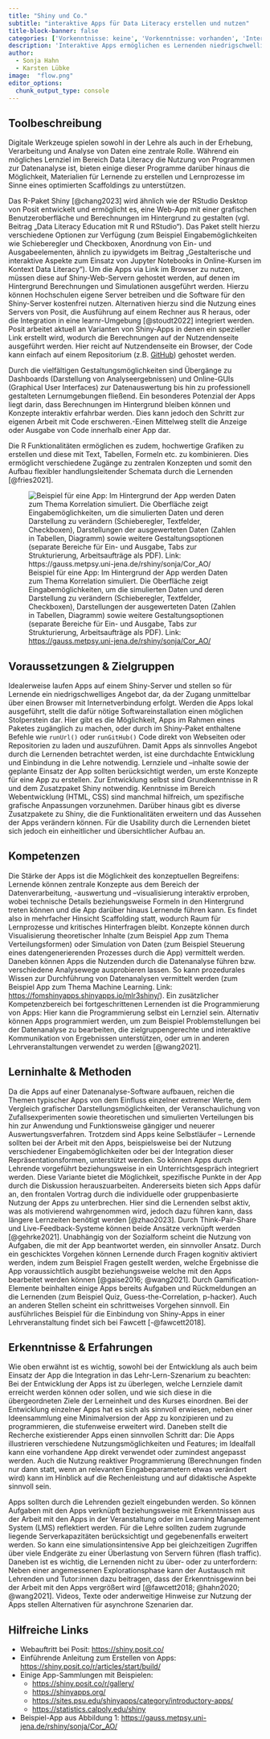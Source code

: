 ---
title: "Shiny und Co."
subtitle: "interaktive Apps für Data Literacy erstellen und nutzen"
title-block-banner: false
categories: ['Vorkenntnisse: keine', 'Vorkenntnisse: vorhanden', 'Interaktion', 'Coding']
description: 'Interaktive Apps ermöglichen es Lernenden niedrigschwellig Grundkonzepte aus Datenanalyse und Statistik zu verstehen und mit Daten umzugehen. Diese Apps können beispielsweise mit Shiny erstellt und somit auf Lehr-Lern-Situationen zugeschnitten werden. Wir geben Hinweise zur Entwicklung dieser Apps sowie zur Einbindung in die Lehre.'
author: 
  - Sonja Hahn
  - Karsten Lübke
image:  "flow.png"
editor_options: 
  chunk_output_type: console
---

## Toolbeschreibung

Digitale Werkzeuge spielen sowohl in der Lehre als auch in der Erhebung, Verarbeitung und Analyse von Daten eine zentrale Rolle. Während ein mögliches Lernziel im Bereich Data Literacy die Nutzung von Programmen zur Datenanalyse ist, bieten einige dieser Programme darüber hinaus die Möglichkeit, Materialien für Lernende zu erstellen und Lernprozesse im Sinne eines optimierten Scaffoldings zu unterstützen.   

Das R-Paket Shiny [@chang2023] wird ähnlich wie der RStudio Desktop von Posit entwickelt und ermöglicht es, eine Web-App mit einer grafischen Benutzeroberfläche und Berechnungen im Hintergrund zu gestalten (vgl. Beitrag „Data Literacy Education mit R und RStudio“). Das Paket stellt hierzu verschiedene Optionen zur Verfügung (zum Beispiel Eingabemöglichkeiten wie Schieberegler und Checkboxen, Anordnung von Ein- und Ausgabeelementen, ähnlich zu ipywidgets im Beitrag „Gestalterische und interaktive Aspekte zum Einsatz von Jupyter Notebooks in Online-Kursen im Kontext Data Literacy“). Um die Apps via Link im Browser zu nutzen, müssen diese auf Shiny-Web-Servern gehostet werden, auf denen im Hintergrund Berechnungen und Simulationen ausgeführt werden. Hierzu können Hochschulen eigene Server betreiben und die Software für den Shiny-Server kostenfrei nutzen. Alternativen hierzu sind die Nutzung eines Servers von Posit, die Ausführung auf einem Rechner aus R heraus, oder die Integration in eine learnr-Umgebung [@stoudt2022] integriert werden. Posit arbeitet aktuell an Varianten von Shiny-Apps in denen ein spezieller Link erstellt wird, wodurch die Berechnungen auf der Nutzendenseite ausgeführt werden. Hier reicht auf Nutzendenseite ein Browser, der Code kann einfach auf einem Repositorium (z.B. [GitHub](https://github.com/)) gehostet werden.  

Durch die vielfältigen Gestaltungsmöglichkeiten sind Übergänge zu Dashboards (Darstellung von Analyseergebnissen) und Online-GUIs (Graphical User Interfaces) zur Datenauswertung bis hin zu professionell gestalteten Lernumgebungen fließend. Ein besonderes Potenzial der Apps liegt darin, dass Berechnungen im Hintergrund bleiben können und Konzepte interaktiv erfahrbar werden. Dies kann jedoch den Schritt zur eigenen Arbeit mit Code erschweren.-Einen Mittelweg stellt die Anzeige oder Ausgabe von Code innerhalb einer App dar.  

Die R Funktionalitäten ermöglichen es zudem, hochwertige Grafiken zu erstellen und diese mit Text, Tabellen, Formeln etc. zu kombinieren. Dies ermöglicht verschiedene Zugänge zu zentralen Konzepten und somit den Aufbau flexibler handlungsleitender Schemata durch die Lernenden [@fries2021].   

::: column.body
![Beispiel für eine App: Im Hintergrund der App werden Daten zum Thema Korrelation simuliert. Die Oberfläche zeigt Eingabemöglichkeiten, um die simulierten Daten und deren Darstellung zu verändern (Schieberegler, Textfelder, Checkboxen), Darstellungen der ausgewerteten Daten (Zahlen in Tabellen, Diagramm) sowie weitere Gestaltungsoptionen (separate Bereiche für Ein- und Ausgabe, Tabs zur Strukturierung, Arbeitsaufträge als PDF). Link: [https://gauss.metpsy.uni-jena.de/rshiny/sonja/Cor_AO/](https://gauss.metpsy.uni-jena.de/rshiny/sonja/Cor_AO/)](abb1.svg){#fig-abb1}
:::

## Voraussetzungen & Zielgruppen

Idealerweise laufen Apps auf einem Shiny-Server und stellen so für Lernende ein niedrigschwelliges Angebot dar, da der Zugang unmittelbar über einen Browser mit Internetverbindung erfolgt. Werden die Apps lokal ausgeführt, stellt die dafür nötige Softwareinstallation einen möglichen Stolperstein dar. Hier gibt es die Möglichkeit, Apps im Rahmen eines Paketes zugänglich zu machen, oder durch im Shiny-Paket enthaltene Befehle wie `runUrl()` oder `runGitHub()` Code direkt von Webseiten oder Repositorien zu laden und auszuführen.
Damit Apps als sinnvolles Angebot durch die Lernenden betrachtet werden, ist eine durchdachte Entwicklung und Einbindung in die Lehre notwendig. Lernziele und –inhalte sowie der geplante Einsatz der App sollten berücksichtigt werden, um erste Konzepte für eine App zu erstellen. 
Zur Entwicklung selbst sind Grundkenntnisse in R und dem Zusatzpaket Shiny notwendig. Kenntnisse im Bereich Webentwicklung (HTML, CSS) sind manchmal hilfreich, um spezifische grafische Anpassungen vorzunehmen. Darüber hinaus gibt es diverse Zusatzpakete zu Shiny, die die Funktionalitäten erweitern und das Aussehen der Apps verändern können. Für die Usability durch die Lernenden bietet sich jedoch ein einheitlicher und übersichtlicher Aufbau an. 

## Kompetenzen

Die Stärke der Apps ist die Möglichkeit des konzeptuellen Begreifens: Lernende können zentrale Konzepte aus dem Bereich der Datenverarbeitung, -auswertung und –visualisierung interaktiv erproben, wobei technische Details beziehungsweise Formeln in den Hintergrund treten können und die App darüber hinaus Lernende führen kann. Es findet also in mehrfacher Hinsicht Scaffolding statt, wodurch Raum für Lernprozesse und kritisches Hinterfragen bleibt. Konzepte können durch Visualisierung theoretischer Inhalte (zum Beispiel App zum Thema Verteilungsformen) oder Simulation von Daten (zum Beispiel Steuerung eines datengenerierenden Prozesses durch die App) vermittelt werden. 
Daneben können Apps die Nutzenden durch die Datenanalyse führen bzw. verschiedene Analysewege ausprobieren lassen. So kann prozedurales Wissen zur Durchführung von Datenanalysen vermittelt werden (zum Beispiel App zum Thema Machine Learning. Link: [https://fomshinyapps.shinyapps.io/mlr3shiny/](https://fomshinyapps.shinyapps.io/mlr3shiny/)).
Ein zusätzlicher Kompetenzbereich bei fortgeschrittenen Lernenden ist die Programmierung von Apps: Hier kann die Programmierung selbst ein Lernziel sein. Alternativ können Apps programmiert werden, um zum Beispiel Problemstellungen bei der Datenanalyse zu bearbeiten, die zielgruppengerechte und interaktive Kommunikation von Ergebnissen unterstützen, oder um in anderen Lehrveranstaltungen verwendet zu werden [@wang2021].

## Lerninhalte & Methoden

Da die Apps auf einer Datenanalyse-Software aufbauen, reichen die Themen typischer Apps von dem Einfluss einzelner extremer Werte, dem Vergleich grafischer Darstellungsmöglichkeiten, der Veranschaulichung von Zufallsexperimenten sowie theoretischen und simulierten Verteilungen bis hin zur Anwendung und Funktionsweise gängiger und neuerer Auswertungsverfahren. 
Trotzdem sind Apps keine Selbstläufer – Lernende sollten bei der Arbeit mit den Apps, beispielsweise bei der Nutzung verschiedener Eingabemöglichkeiten oder bei der Integration dieser Repräsentationsformen, unterstützt werden. So können Apps durch Lehrende vorgeführt beziehungsweise in ein Unterrichtsgespräch integriert werden. Diese Variante bietet die Möglichkeit, spezifische Punkte in der App durch die Diskussion herauszuarbeiten. Andererseits bieten sich Apps dafür an, den frontalen Vortrag durch die individuelle oder gruppenbasierte Nutzung der Apps zu unterbrechen. Hier sind die Lernenden selbst aktiv, was als motivierend wahrgenommen wird, jedoch dazu führen kann, dass längere Lernzeiten benötigt werden [@zhao2023]. Durch Think-Pair-Share und Live-Feedback-Systeme können beide Ansätze verknüpft werden [@gehrke2021]. 
Unabhängig von der Sozialform scheint die Nutzung von Aufgaben, die mit der App beantwortet werden, ein sinnvoller Ansatz. Durch ein geschicktes Vorgehen können Lernende durch Fragen kognitiv aktiviert werden, indem zum Beispiel Fragen gestellt werden, welche Ergebnisse die App voraussichtlich ausgibt beziehungsweise welche mit den Apps bearbeitet werden können [@gaise2016; @wang2021]. Durch Gamification-Elemente beinhalten einige Apps bereits Aufgaben und Rückmeldungen an die Lernenden (zum Beispiel Quiz, Guess-the-Correlation, p-hacker). Auch an anderen Stellen scheint ein schrittweises Vorgehen sinnvoll. Ein ausführliches Beispiel für die Einbindung von Shiny-Apps in einer Lehrveranstaltung findet sich bei Fawcett [-@fawcett2018].

## Erkenntnisse & Erfahrungen

Wie oben erwähnt ist es wichtig, sowohl bei der Entwicklung als auch beim Einsatz der App die Integration in das Lehr-Lern-Szenarium zu beachten: 
Bei der Entwicklung der Apps ist zu überlegen, welche Lernziele damit erreicht werden können oder sollen, und wie sich diese in die übergeordneten Ziele der Lerneinheit und des Kurses einordnen. Bei der Entwicklung einzelner Apps hat es sich als sinnvoll erwiesen, neben einer Ideensammlung eine Minimalversion der App zu konzipieren und zu programmieren, die stufenweise erweitert wird. Daneben stellt die Recherche existierender Apps einen sinnvollen Schritt dar: Die Apps illustrieren verschiedene Nutzungsmöglichkeiten und Features; im Idealfall kann eine vorhandene App direkt verwendet oder zumindest angepasst werden. Auch die Nutzung reaktiver Programmierung (Berechnungen finden nur dann statt, wenn an relevanten Eingabeparametern etwas verändert wird) kann im Hinblick auf die Rechenleistung und auf didaktische Aspekte sinnvoll sein. 

Apps sollten durch die Lehrenden gezielt eingebunden werden. So können Aufgaben mit den Apps verknüpft beziehungsweise mit Erkenntnissen aus der Arbeit mit den Apps in der Veranstaltung oder im Learning Management System (LMS) reflektiert werden. Für die Lehre sollten zudem zugrunde liegende Serverkapazitäten berücksichtigt und gegebenenfalls erweitert werden. So kann eine simulationsintensive App bei gleichzeitigen Zugriffen über viele Endgeräte zu einer Überlastung von Servern führen (flash traffic). Daneben ist es wichtig, die Lernenden nicht zu über- oder zu unterfordern: Neben einer angemessenen Explorationsphase kann der Austausch mit Lehrenden und Tutor:innen dazu beitragen, dass der Erkenntnisgewinn bei der Arbeit mit den Apps vergrößert wird [@fawcett2018; @hahn2020; @wang2021]. Videos, Texte oder anderweitige Hinweise zur Nutzung der Apps stellen Alternativen für asynchrone Szenarien dar.

## Hilfreiche Links

* Webauftritt bei Posit: <https://shiny.posit.co/> 
* Einführende Anleitung zum Erstellen von Apps: <https://shiny.posit.co/r/articles/start/build/>
* Einige App-Sammlungen mit Beispielen:
    + <https://shiny.posit.co/r/gallery/> 
    + <https://shinyapps.org/> 
    + <https://sites.psu.edu/shinyapps/category/introductory-apps/>
    + <https://statistics.calpoly.edu/shiny> 
* Beispiel-App aus Abbildung 1: <https://gauss.metpsy.uni-jena.de/rshiny/sonja/Cor_AO/>

